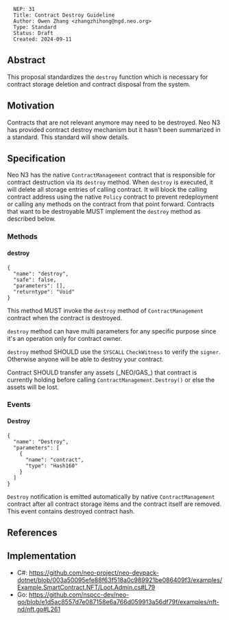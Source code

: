 <pre>
  NEP: 31
  Title: Contract Destroy Guideline
  Author: Owen Zhang <zhangzhihong@ngd.neo.org>
  Type: Standard
  Status: Draft
  Created: 2024-09-11
</pre>

==Abstract==

This proposal standardizes the <code>destroy</code> function which is necessary for contract storage deletion and contract disposal from the system.

==Motivation==

Contracts that are not relevant anymore may need to be destroyed. Neo N3 has provided contract destroy mechanism but it hasn't been summarized in a standard. This standard will show details.

==Specification==

Neo N3 has the native <code>ContractManagement</code> contract that is responsible for contract destruction via its <code>destroy</code> method. When <code>destroy</code> is executed, it will delete all storage entries of calling contract. It will block the calling contract address using the native <code>Policy</code> contract to prevent redeployment or calling any methods on the contract from that point forward. Contracts that want to be destroyable MUST implement the <code>destroy</code> method as described below.

===Methods===

====destroy====

<pre>
{
  "name": "destroy",
  "safe": false,
  "parameters": [],
  "returntype": "Void"
}
</pre>
This method MUST invoke the <code>destroy</code> method of <code>ContractManagement</code> contract when the contract is destroyed.

<code>destroy</code> method can have multi parameters for any specific purpose since it's an operation only for contract owner.

<code>destroy</code> method SHOULD use the <code>SYSCALL</code> <code>CheckWitness</code> to verify the <code>signer</code>. Otherwise anyone will be able to destroy your contract.

Contract SHOULD transfer any assets (_NEO/GAS_) that contract is currently holding before calling <code>ContractManagement.Destroy()</code> or else the assets will be lost.

===Events===

====Destroy====

<pre>
{
  "name": "Destroy",
  "parameters": [
    {
      "name": "contract",
      "type": "Hash160"
    }
  ]
}
</pre>

<code>Destroy</code> notification is emitted automatically by native <code>ContractManagement</code> contract after all contract storage items and the contract itself are removed. This event contains destroyed contract hash.

==References==


==Implementation==

* C#: https://github.com/neo-project/neo-devpack-dotnet/blob/003a50095efe88f63f518a0c989921be086409f3/examples/Example.SmartContract.NFT/Loot.Admin.cs#L79
* Go:  https://github.com/nspcc-dev/neo-go/blob/e1d5ac8557d7e087158e6a766d059913a56df79f/examples/nft-nd/nft.go#L261

